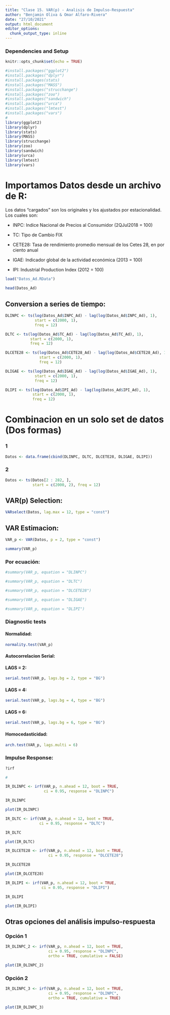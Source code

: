 ```yaml
---
title: "Clase 15. VAR(p) - Analisis de Impulso-Respuesta"
author: "Benjamin Oliva & Omar Alfaro-Rivera"
date: "27/10/2021"
output: html_document
editor_options: 
  chunk_output_type: inline
---
```


### Dependencies and Setup
```r
knitr::opts_chunk$set(echo = TRUE)

#install.packages("ggplot2")
#install.packages("dplyr")
#install.packages(stats)
#install.packages("MASS")
#install.packages("strucchange")
#install.packages("zoo")
#install.packages("sandwich")
#install.packages("urca")
#install.packages("lmtest")
#install.packages("vars")
# 
library(ggplot2)
library(dplyr)
library(stats)
library(MASS)
library(strucchange)
library(zoo)
library(sandwich)
library(urca)
library(lmtest)
library(vars)

```

# Importamos Datos desde un archivo de R:

Los datos "cargados" son los originales y los ajustados por estacionalidad. Los cuales son:

* INPC: Indice Nacional de Precios al Consumidor (2QJul2018 = 100)

* TC: Tipo de Cambio FIX 

* CETE28: Tasa de rendimiento promedio mensual de los Cetes 28, en por ciento anual

* IGAE: Indicador global de la actividad económica (2013 = 100)

* IPI: Industrial Production Index (2012 = 100)

```r

load("Datos_Ad.RData")

head(Datos_Ad)

```

## Conversion a series de tiempo:

```r

DLINPC <- ts(log(Datos_Ad$INPC_Ad) - lag(log(Datos_Ad$INPC_Ad), 1), 
             start = c(2000, 1), 
             freq = 12)

DLTC <- ts(log(Datos_Ad$TC_Ad) - lag(log(Datos_Ad$TC_Ad), 1), 
           start = c(2000, 1), 
           freq = 12)

DLCETE28 <- ts(log(Datos_Ad$CETE28_Ad) - lag(log(Datos_Ad$CETE28_Ad), 1), 
               start = c(2000, 1), 
               freq = 12)

DLIGAE <- ts(log(Datos_Ad$IGAE_Ad) - lag(log(Datos_Ad$IGAE_Ad), 1), 
             start = c(2000, 1), 
             freq = 12)

DLIPI <- ts(log(Datos_Ad$IPI_Ad) - lag(log(Datos_Ad$IPI_Ad), 1), 
            start = c(2000, 1), 
            freq = 12)

```

# Combinacion en un solo set de datos (Dos formas)

### 1
```r

Datos <- data.frame(cbind(DLINPC, DLTC, DLCETE28, DLIGAE, DLIPI))

```

### 2
```r

Datos <- ts(Datos[2 : 282, ], 
            start = c(2000, 2), freq = 12)
```

## VAR(p) Selection:

```r

VARselect(Datos, lag.max = 12, type = "const")

```

## VAR Estimacion:

```r

VAR_p <- VAR(Datos, p = 2, type = "const")

summary(VAR_p)

```

### Por ecuación:
```r

#summary(VAR_p, equation = "DLINPC")

#summary(VAR_p, equation = "DLTC")

#summary(VAR_p, equation = "DLCETE28")

#summary(VAR_p, equation = "DLIGAE")

#summary(VAR_p, equation = "DLIPI")

```

### Diagnostic tests

#### Normalidad:
```r

normality.test(VAR_p)

```

#### Autocorrelacion Serial:

#### LAGS = 2:
```r

serial.test(VAR_p, lags.bg = 2, type = "BG")

```

#### LAGS = 4:
```r

serial.test(VAR_p, lags.bg = 4, type = "BG")

```
#### LAGS = 6:
```r

serial.test(VAR_p, lags.bg = 6, type = "BG")

```

#### Homocedasticidad:
```r

arch.test(VAR_p, lags.multi = 6)

```

### Impulse Response:
```r

?irf

#

IR_DLINPC <- irf(VAR_p, n.ahead = 12, boot = TRUE, 
                 ci = 0.95, response = "DLINPC")

IR_DLINPC

```

```r

plot(IR_DLINPC)

```

```r

IR_DLTC <- irf(VAR_p, n.ahead = 12, boot = TRUE, 
               ci = 0.95, response = "DLTC")

IR_DLTC
```

```r

plot(IR_DLTC)

```

```r

IR_DLCETE28 <- irf(VAR_p, n.ahead = 12, boot = TRUE,
                   ci = 0.95, response = "DLCETE28")

IR_DLCETE28

```

```r

plot(IR_DLCETE28)

```

```r

IR_DLIPI <- irf(VAR_p, n.ahead = 12, boot = TRUE, 
                ci = 0.95, response = "DLIPI")

IR_DLIPI

```

```r

plot(IR_DLIPI)

```

## Otras opciones del análisis impulso-respuesta

### Opción 1
```r

IR_DLINPC_2 <- irf(VAR_p, n.ahead = 12, boot = TRUE, 
                   ci = 0.95, response = "DLINPC",
                   ortho = TRUE, cumulative = FALSE)

plot(IR_DLINPC_2)

```

### Opción 2
```r

IR_DLINPC_3 <- irf(VAR_p, n.ahead = 12, boot = TRUE, 
                   ci = 0.95, response = "DLINPC",
                   ortho = TRUE, cumulative = TRUE)

plot(IR_DLINPC_3)

```


